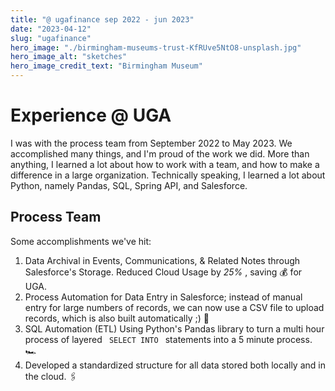```yaml
---
title: "@ ugafinance sep 2022 - jun 2023"
date: "2023-04-12"
slug: "ugafinance"
hero_image: "./birmingham-museums-trust-KfRUve5NtO8-unsplash.jpg"
hero_image_alt: "sketches"
hero_image_credit_text: "Birmingham Museum"
---
```


# Experience @ UGA

I was with the process team from September 2022 to May 2023. We accomplished many things, and I'm proud of the work we did. More than anything, I learned a lot about how to work with a team, and how to make a difference in a large organization. Technically speaking, I learned a lot about Python, namely Pandas, SQL, Spring API, and Salesforce. 

## Process Team

Some accomplishments we've hit:
<ol> 
<li>Data Archival in Events, Communications, & Related Notes through Salesforce's Storage. Reduced Cloud Usage by <i> 25% </i> , saving 💰 for UGA. </li>
<li> Process Automation for Data Entry in Salesforce; instead of manual entry for large numbers of records, we can now use a CSV file to upload records, which is also built automatically ;) 📝</li>
<li> SQL Automation (ETL) Using Python's Pandas library to turn a multi hour process of layered <code> SELECT INTO </code> statements into a 5 minute process. 🏎️ </li>
<li> Developed a standardized structure for all data stored both locally and in the cloud.  🖇️ </li>
</ol>
